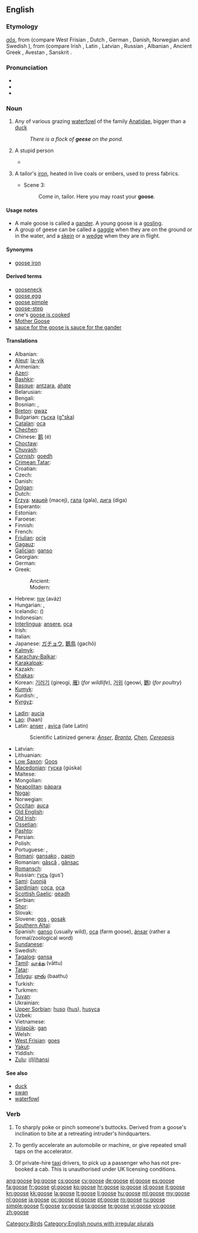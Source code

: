{{wikipedia|dab=goose (disambiguation)|goose}}
==English==

===Etymology===
{{etyl|ang}} ''[[gos#Old English|gōs]]'', from {{proto|Germanic|ǥansz}} (compare West Frisian {{term|goes|lang=fy}}, Dutch {{term|gans|lang=nl}}, German {{term|Gans|lang=de}}, Danish, Norwegian and Swedish {{term|gås}}), from {{proto|Indo-European|g̑ʰans-}} (compare Irish {{term|gé|lang=ga}}, Latin {{term|anser|ānser|lang=la}}, Latvian {{term|zuoss|zùoss|lang=ln}}, Russian {{term|гусь|lang=ru|tr=gus'}}, Albanian {{term|gatë|lang=sq}}, Ancient Greek {{term|χήν|tr=khén|lang=grc}}, Avestan {{term|𐬰𐬁|sc=Avst|tr=zā}}, Sanskrit {{term|हंस||tr=haṃsa|lang=sa}}.

===Pronunciation===
* {{IPA|/ɡuːs/}}
* {{rhymes|uːs}}
* {{audio|en-uk-goose.ogg|Audio (UK)}}

===Noun===
{{wikipedia}}
{{en-noun|geese}}

# Any of various grazing [[waterfowl]] of the family [[Anatidae]], bigger than a [[duck]]
#: ''There is a flock of '''geese''' on the pond.''
# {{slang}} A stupid person
#* {{quote-book|1906|Langdon Mitchell|chapter=The New York Idea|Best Plays of the Early American Theatre, 1787-1911|page=430|url=http://books.google.com/books?id=xVSJZKaX3ScC|editor=John Gassner|isbn=0486410986|year_published=2000
|passage=I'm sorry for you, but you're such a '''goose'''.}}
# {{archaic}} A tailor's [[iron]], heated in live coals or embers, used to press fabrics.
#* {{RQ:Shakespeare Macbeth|II}} Scene 3:
#*: Come in, tailor. Here you may roast your '''goose'''.

====Usage notes====
* A male goose is called a [[gander]]. A young goose is a [[gosling]].
* A group of geese can be called a [[gaggle]] when they are on the ground or in the water, and a [[skein]] or a [[wedge]] when they are in flight.

====Synonyms====
* {{sense|tailor's iron}} [[goose iron]]

====Derived terms====
* [[gooseneck]]
* [[goose egg]]
* [[goose pimple]]
* [[goose-step]]
* one's [[goose is cooked]]
* [[Mother Goose]]
* [[sauce for the goose is sauce for the gander]]

====Translations====
{{trans-top|a grazing waterfowl of the family Anatidae}}
* Albanian: {{t-|sq|patë|f|xs=Albanian}}
* [[Aleut]]: [[la-yik]]
* Armenian: {{t-|hy|սագ|tr=sag}}
* [[Azeri]]: {{t+|az|qaz|xs=Azeri}}
* [[Bashkir]]: {{tø|ba|ҡаҙ|tr=qaź|sc=Cyrl|xs=Bashkir}}
* [[Basque]]: [[antzara]], [[ahate]]
* Belarusian: {{t-|be|гусь|tr=huś|xs=Belarusian}}
* Bengali: {{tø|bn|হাঁস|tr=hāṁs|sc=Beng}}
* Bosnian: {{t-|bs|guska|f}}, {{t-|bs|gusan|m}}
* [[Breton]]: [[gwaz]] {{f}}
* Bulgarian: [[гъска]] ([[g"ska]])
* [[Catalan]]: [[oca]]
* [[Chechen]]: {{tø|ce|гӀаз|tr=ġaz|sc=Cyrl}}
* Chinese: [[鹅]] (é)
* [[Choctaw]]: {{tø|cho|shilaklak}}
* [[Chuvash]]: {{tø|cv|хур|tr=xur|sc=Cyrl}}
* [[Cornish]]: [[goedh]] {{f}}
* [[Crimean Tatar]]: {{tø|crh|qaz|xs=Crimean Tatar}}
* Croatian: {{t+|hr|guska}}
* Czech: {{t+|cs|husa|f}}
* Danish: {{t+|da|gås|c}}
* [[Dolgan]]: {{tø|dlg|каас|tr=kaas|sc=Cyrl}}
* Dutch: {{t+|nl|gans|f}}
* [[Erzya]]: [[мацей]] (macej), [[гала]] (gala), [[дига]] (diga)
* Esperanto: {{t-|eo|ansero|xs=Esperanto}}
* Estonian: {{t+|et|hani}}
* Faroese: {{t-|fo|gás|f|xs=Faroese}}
* Finnish: {{t+|fi|hanhi}}
* French: {{t+|fr|oie|f}}
* [[Friulian]]: [[ocje]]
* [[Gagauz]]: {{tø|gag|kaaz}}
* [[Galician]]: [[ganso]]
* Georgian: {{t-|ka|ბატი|tr=bati|sc=Geor|xs=Georgian}}
* German: {{t+|de|Gans|f}}
* Greek:
*: Ancient: {{tø|grc|χήν|m|f|sc=polytonic}}
*: Modern: {{t|el|χήνα|f|tr=chína}}
* Hebrew: [[אווז]] (aváz) {{m}}
* Hungarian: {{t+|hu|lúd}}, {{t+|hu|liba}}
* Icelandic: {{t|is|gæs}} ({{t|is|aligæs}}) {{f}}
* Indonesian: {{t+|id|angsa|xs=Indonesian}}
* [[Interlingua]]: [[ansere]], [[oca]]
* Irish: {{t+|ga|gé|f|xs=Irish}}
* Italian: {{t+|it|oca|f}}
* Japanese: [[ガチョウ]], [[鵝鳥]] (gachō)
* [[Kalmyk]]: {{tø|xal|һалун|tr=ghalun|sc=Cyrl}}
* [[Karachay-Balkar]]: {{tø|krc|къаз|tr=qaz|sc=Cyrl}}
* [[Karakalpak]]: {{tø|kaa|g'az}}
* Kazakh: {{t|kk|қаз|tr=qaz|sc=Cyrl|xs=Kazakh}}
* [[Khakas]]: {{tø|kjh|хас|tr=xas|sc=Cyrl}}
* Korean: [[기러기]] (gireogi, [[雁]]) (''for wildlife''), [[거위]] (geowi, [[鵝]]) (''for poultry'')
* [[Kumyk]]: {{tø|kum|къаз|tr=qaz|sc=Cyrl}}
* Kurdish: {{t+|ku|qaz}}, {{t-|ku|قاز|sc=ku-Arab}}
* [[Kyrgyz]]: {{t-|ky|каз|tr=qaz|sc=Cyrl|xs=Kyrgyz}}
{{trans-mid}}
* [[Ladin]]: [[aucia]]
* [[Lao]]: {{Laoo|[[ຫ່ານ]]}} (haan)
* Latin: [[anser]] {{m}}, [[avica]] {{f}} (late Latin)
*: Scientific Latinized genera: ''[[Anser]]'', ''[[Branta]]'', ''[[Chen]]'', ''[[Cereopsis]]''
* Latvian: {{t-|lv|zoss|xs=Latvian}}
* Lithuanian: {{t+|lt|žąsis|xs=Lithuanian}}
* [[Low Saxon]]: [[Goos]] {{f}}
* [[Macedonian]]: [[гуска]] (gúska) {{f}}
* Maltese: {{t-|mt|wiżża|f|xs=Maltese}}
* Mongolian: {{t-|mn|галуу|tr=galuu|sc=Cyrl|xs=Mongolian}}
* [[Neapolitan]]: [[pàpara]]
* [[Nogai]]: {{tø|nog|каз|tr=qaz|sc=Cyrl}}
* Norwegian: {{t+|no|gås}}
* [[Occitan]]: [[auca]]
* [[Old English]]: {{t-|ang|gos|alt=gōs|xs=Old English}}
* [[Old Irish]]: {{tø|sga|géd|m}}
* [[Ossetian]]: {{tø|os|хъаз|tr=x”az|sc=Cyrl|xs=Ossetian}}
* [[Pashto]]: {{t-|ps|بته|f|tr=bata|sc=ps-Arab|xs=Pashto}}
* Persian: {{t+|fa|غاز|tr=ghâz|xs=Persian}}
* Polish: {{t+|pl|gęś}}
* Portuguese: {{t+|pt|ganso|m}}, {{t-|pt|gansa|f}}
* [[Romani]]: [[gansako]] {{m}}, [[papin]] {{f}}
* Romanian: [[gâscă]] {{f}}, [[gânsac]] {{m}}
* [[Romansch]]: {{t|rm|auca|f}}
* Russian: [[гусь]] (gus’) {{m}}
* [[Sami]]: [[čuonjá]]
* [[Sardinian]]: [[coca]], [[oca]]
* [[Scottish Gaelic]]: [[gèadh]]
* Serbian: {{t-|sr|гуска|sc=Cyrl}}
* [[Shor]]: {{tø|cjs|қас|tr=qas|sc=Cyrl}}
* Slovak: {{t-|sk|hus|f}}
* Slovene: [[gos]] {{f}}, [[gosak]] {{m}}
* [[Southern Altai]]: {{tø|alt|кас|tr=qas|sc=Cyrl}}
* Spanish: [[ganso]] {{m}} (usually wild), [[oca]] {{f}} (farm goose), [[ánsar]] {{m}} (rather a formal/zoological word)
* [[Sundanese]]: {{t|su|soang|xs=Sundanese}}
* Swedish: {{t+|sv|gås|c}}
* [[Tagalog]]: [[gansa]]
* [[Tamil]]: [[வாத்து]] (vāttu)
* [[Tatar]]: {{t-|tt|qaz|xs=Tatar}}
* [[Telugu]]: [[బాతు]] (baathu)
* Turkish: {{t+|tr|kaz}}
* Turkmen: {{t-|tk|gaz|xs=Turkmen}}
* [[Tuvan]]: {{tø|tyv|кас|tr=qas|sc=Cyrl}}
* Ukrainian: {{t-|uk|гуска|f|xs=Ukrainian}}
* [[Upper Sorbian]]: [[huso]] ([[hus]]), [[husyca]]
* Uzbek: {{t|uz|gʻoz|xs=Uzbek}}
* Vietnamese: {{t+|vi|ngỗng|xs=Vietnamese}}
* [[Volapük]]: [[gan]]
* Welsh: {{t|cy|gŵydd|m|xs=Welsh}}
* [[West Frisian]]: [[goes]]
* [[Yakut]]: {{tø|sah|хаас|tr=xaas|sc=Cyrl}}
* Yiddish: {{t-|yi|גאַנדז|f|tr=gandz|xs=Yiddish}}
* [[Zulu]]: [[i(li)hansi]]
{{trans-bottom}}

====See also====
* [[duck]]
* [[swan]]
* [[waterfowl]]

===Verb===
{{en-verb|goos|ing}}

# {{slang}} To sharply poke or pinch someone's buttocks. Derived from a goose's inclination to bite at a retreating intruder's hindquarters.
# {{slang}} To gently accelerate an automobile or machine, or give repeated small taps on the accelerator.
# {{UK slang}} Of private-hire [[taxi]] drivers, to pick up a passenger who has not pre-booked a cab.  This is unauthorised under UK licensing conditions.

[[Category:Birds]]
[[Category:English nouns with irregular plurals]]

[[ang:goose]]
[[bg:goose]]
[[cs:goose]]
[[cy:goose]]
[[de:goose]]
[[el:goose]]
[[es:goose]]
[[fa:goose]]
[[fr:goose]]
[[gl:goose]]
[[ko:goose]]
[[hr:goose]]
[[io:goose]]
[[id:goose]]
[[it:goose]]
[[kn:goose]]
[[kk:goose]]
[[la:goose]]
[[lt:goose]]
[[li:goose]]
[[hu:goose]]
[[ml:goose]]
[[my:goose]]
[[nl:goose]]
[[ja:goose]]
[[oc:goose]]
[[pl:goose]]
[[pt:goose]]
[[ro:goose]]
[[ru:goose]]
[[simple:goose]]
[[fi:goose]]
[[sv:goose]]
[[ta:goose]]
[[te:goose]]
[[vi:goose]]
[[vo:goose]]
[[zh:goose]]